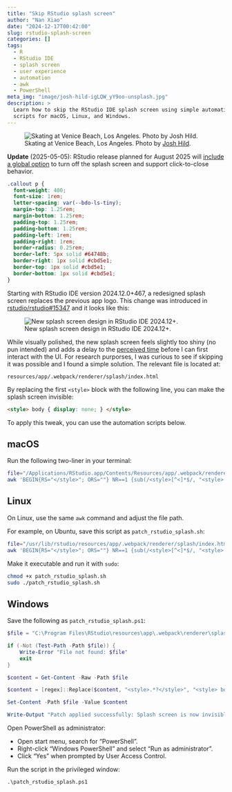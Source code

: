 ```yaml
---
title: "Skip RStudio splash screen"
author: "Nan Xiao"
date: "2024-12-17T00:42:00"
slug: rstudio-splash-screen
categories: []
tags:
  - R
  - RStudio IDE
  - splash screen
  - user experience
  - automation
  - awk
  - PowerShell
meta_img: "image/josh-hild-igLQW_yY9oo-unsplash.jpg"
description: >
  Learn how to skip the RStudio IDE splash screen using simple automation
  scripts for macOS, Linux, and Windows.
---
```


![Skating at Venice Beach, Los Angeles.
Photo by [Josh Hild](https://unsplash.com/photos/igLQW_yY9oo).
](/image/josh-hild-igLQW_yY9oo-unsplash.jpg)

::: {.callout}
**Update** (2025-05-05): RStudio release planned for August 2025 will
[include a global option](https://github.com/rstudio/rstudio/pull/15946)
to turn off the splash screen and support click-to-close behavior.
:::

```css
.callout p {
  font-weight: 400;
  font-size: 1rem;
  letter-spacing: var(--bdo-ls-tiny);
  margin-top: 1.25rem;
  margin-bottom: 1.25rem;
  padding-top: 1.25rem;
  padding-bottom: 1.25rem;
  padding-left: 1rem;
  padding-right: 1rem;
  border-radius: 0.25rem;
  border-left: 5px solid #64748b;
  border-right: 1px solid #cbd5e1;
  border-top: 1px solid #cbd5e1;
  border-bottom: 1px solid #cbd5e1;
}
```

Starting with RStudio IDE version 2024.12.0+467, a redesigned splash screen
replaces the previous app logo.
This change was introduced in
[rstudio/rstudio#15347](https://github.com/rstudio/rstudio/pull/15347)
and it looks like this:

![New splash screen design in RStudio IDE 2024.12+.](rstudio-splash-screen.png)

While visually polished, the new splash screen feels slightly too shiny
(no pun intended) and adds a delay to the
[perceived time](https://web.dev/articles/user-centric-performance-metrics)
before I can first interact with the UI.
For research purporses, I was curious to see if skipping it was possible
and I found a simple solution. The relevant file is located at:

```text
resources/app/.webpack/renderer/splash/index.html
```

By replacing the first `<style>` block with the following line,
you can make the splash screen invisible:

```html
<style> body { display: none; } </style>
```

To apply this tweak, you can use the automation scripts below.

## macOS

Run the following two-liner in your terminal:

```bash
file="/Applications/RStudio.app/Contents/Resources/app/.webpack/renderer/splash/index.html"; \
awk 'BEGIN{RS="</style>"; ORS=""} NR==1 {sub(/<style>[^<]*$/, "<style> body { display: none; }")}; {print $0 RS}' "$file" > "$file.tmp" && mv "$file.tmp" "$file"
```

## Linux

On Linux, use the same `awk` command and adjust the file path.

For example, on Ubuntu, save this script as `patch_rstudio_splash.sh`:

```bash
file="/usr/lib/rstudio/resources/app/.webpack/renderer/splash/index.html"; \
awk 'BEGIN{RS="</style>"; ORS=""} NR==1 {sub(/<style>[^<]*$/, "<style> body { display: none; }")}; {print $0 RS}' "$file" > "$file.tmp" && mv "$file.tmp" "$file"
```

Make it executable and run it with `sudo`:

```bash
chmod +x patch_rstudio_splash.sh
sudo ./patch_rstudio_splash.sh
```

## Windows

Save the following as `patch_rstudio_splash.ps1`:

```powershell
$file = "C:\Program Files\RStudio\resources\app\.webpack\renderer\splash\index.html"

if (-Not (Test-Path -Path $file)) {
    Write-Error "File not found: $file"
    exit
}

$content = Get-Content -Raw -Path $file

$content = [regex]::Replace($content, "<style>.*?</style>", "<style> body { display: none; } </style>", 'Singleline')

Set-Content -Path $file -Value $content

Write-Output "Patch applied successfully: Splash screen is now invisible."
```

Open PowerShell as administrator:

- Open start menu, search for "PowerShell".
- Right-click "Windows PowerShell" and select "Run as administrator".
- Click "Yes" when prompted by User Access Control.

Run the script in the privileged window:

```batch
.\patch_rstudio_splash.ps1
```
